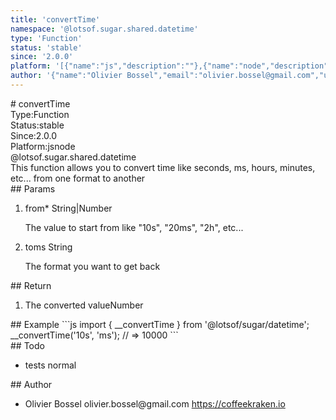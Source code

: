 ```yaml
---
title: 'convertTime'
namespace: '@lotsof.sugar.shared.datetime'
type: 'Function'
status: 'stable'
since: '2.0.0'
platform: '[{"name":"js","description":""},{"name":"node","description":""}]'
author: '{"name":"Olivier Bossel","email":"olivier.bossel@gmail.com","url":"https://coffeekraken.io"}'
---
```

<div class="docmap-mdx">
# convertTime
<div class="_metas">
<div class="_type"><span class="_type-label">Type:</span><span class="_type-value">Function</span></div>
<div class="_status"><span class="_status-label">Status:</span><span class="_status-value -stable">stable</span></div>
<div class="_since"><span class="_since-label">Since:</span><span class="_since-value">2.0.0</span></div>
<div class="_platform"><span class="_platform-label">Platform:</span><span class="_platform-value">js</span><span class="_platform-value">node</span></div>
</div>
<div class="_namespace">@lotsof.sugar.shared.datetime</div>
<div class="_description">
This function allows you to convert time like seconds, ms, hours, minutes, etc... from one format to another
</div>
<div class="_params">
## Params
<ol class="_list">
<li class="_item">
<span class="_name">from<span class="_required">*</span></span><span class="_default"></span> <span class="_type">String&vert;Number</span>
<p class="_description">The value to start from like &quot;10s&quot;&comma; &quot;20ms&quot;&comma; &quot;2h&quot;&comma; etc&period;&period;&period;</p>
</li>
<li class="_item">
<span class="_name">to</span><span class="_default">ms</span> <span class="_type">String</span>
<p class="_description">The format you want to get back</p>
</li>
</ol>
</div>
<div class="_return">
## Return
<ol class="_list">
<li class="_item">
<span class="_description">The converted value</span><span class="_default"></span><span class="_type">Number</span>
</li>
</ol>
</div>
<div class="_examples">
## Example
```js
import { __convertTime } from '@lotsof/sugar/datetime';
__convertTime('10s', 'ms'); // => 10000
```
</div>
<div class="_todo">
## Todo
<ul class="_list">
<li class="_item">
<span class="_description">tests</span>
<span class="_priority -normal">normal</span>
</li>
</ul>
</div>
<div class="_author">
## Author
<ul class="_list">
<li class="_item">
<span class="_name">Olivier Bossel</span>
<span class="_email">olivier.bossel@gmail.com</span>
<a href="https://coffeekraken.io" target="_blank" class="_url">https://coffeekraken.io</a>
</li>
</ul>
</div>
</div>